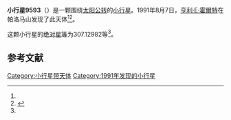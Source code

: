 {{Infobox planet
| bgcolour = #FFFFC0
| name = 9593
| symbol = 
| image = 
| caption = 
| discovery = yes
| discovery_ref = 
| discoverer = [[亨利·E·霍爾特|亨利·E·霍爾特]]
| discovery_site = [[帕洛马山|帕洛马山]] 
| discovered = 1991年8月7日
| designations = yes
| mp_name = 
| named_after = 
| alt_names = 1991 PZ17/ 1989 AM8 / 1996 BR4
| mp_category = [[主带小行星|主带小行星]]
| orbit_ref = <ref name="a">[http://ssd.jpl.nasa.gov/sbdb.cgi?sstr=9593 9593] {{Wayback|url=http://ssd.jpl.nasa.gov/sbdb.cgi?sstr=9593 |date=20210824095905 }}，小行星數據庫瀏覽器（JPL Small-Body Database Browser）－[[美国国家航空航天局|美国国家航空航天局]]喷气推进实验室</ref>
| epoch = 2456400.5 (2013年4月18日更新)
| aphelion = {{convert|2.6523188|AU|km|3|abbr=on|lk=out}}
| perihelion = {{convert|1.9394702|AU|km|3|abbr=on}}
| semimajor = {{convert|2.2958945|AU|km|3|abbr=on}}
| eccentricity = 0.1552442
| period = 1270.651125 [[日|日]]<br />3.48[[儒略年|儒略年]]
| avg_speed = 
| inclination = 6.01117
| asc_node = 109.73382
| mean_anomaly = 
| arg_peri = 307.12982
| satellites = 
| physical_characteristics = yes
| dimensions = 
| mass = 
| density = 
| surface_grav = 
| escape_velocity = 
| sidereal_day = 
| axial_tilt = 
| pole_ecliptic_lat = 
| pole_ecliptic_lon = 
| albedo = 
| temperatures= 
| temp_name1 = 
| mean_temp_1 = 
| max_temp_1 = 
| temp_name2 = 
| max_temp_2 = 
| spectral_type = 
| abs_magnitude = 307.12982
}}

'''小行星9593'''（{{lang-en|9593}}）是一颗围绕[[太阳|太阳]][[公转|公转]]的[[小行星|小行星]]。1991年8月7日，[[亨利·E·霍爾特|亨利·E·霍爾特]]在帕洛马山发现了此天体<ref name="a" /><ref>{{cite news|title=小行星列表|url=http://cfa-www.harvard.edu/iau/lists/NumberedMPs.txt|accessdate=2013-07-08|newspaper=哈佛大学|archive-date=2008-05-17|archive-url=https://web.archive.org/web/20080517010638/http://cfa-www.harvard.edu/iau/lists/NumberedMPs.txt|dead-url=no}}</ref>。

这颗小行星的[[绝对星等|绝对星等]]为307.12982等<ref name="a" />。

==参考文献==
{{reflist}}
{{Minor Planet Number|[[小行星9592|小行星9592]]|[[小行星9594|小行星9594]]}}

{{小天体}}

[[Category:小行星带天体|Category:小行星带天体]]
[[Category:1991年发现的小行星|Category:1991年发现的小行星]]

{{asteroid-stub}}